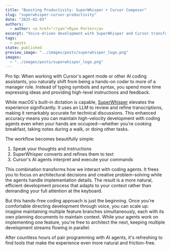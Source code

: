 ```yaml
---
title: "Boosting Productivity: SuperWhisper + Cursor Composer"
slug: "superwhisper-cursor-productivity"
date: "2025-02-03"
authors:
  - author: <a href="/ryan">Ryan Porter</a>
excerpt: "Voice-driven development with SuperWhisper and Cursor transforms coding into high-level system design, enabling true parallel development streams"
tags:
  - posts
state: published
preview_image: "../images/posts/superwhisper_logo.png"
images:
  - "../images/posts/superwhisper_logo.png"
---
```



<p class="center-full-image">
    <BlogImage className="center-small-image"
        images={props.pageContext.frontmatter.images} 
        name="superwhisper_logo.png"
        alt="SuperWhisper logo"
    />
</p>

Pro tip: When working with Cursor's agent mode or other AI coding assistants, you naturally shift from being a hands-on coder to more of a manager role. Instead of typing symbols and syntax, you spend more time expressing ideas and providing high-level instructions and feedback.

While macOS's built-in dictation is capable, [SuperWhisper](https://superwhisper.com/) elevates the experience significantly. It uses an LLM to review and refine transcriptions, making it remarkably accurate for technical discussions. This enhanced accuracy means you can maintain high-velocity development with coding agents even when your hands are occupied—whether you're cooking breakfast, taking notes during a walk, or doing other tasks.

The workflow becomes beautifully simple:
1. Speak your thoughts and instructions
2. SuperWhisper converts and refines them to text
3. Cursor's AI agents interpret and execute your commands

This combination transforms how we interact with coding agents. It frees you to focus on architectural decisions and creative problem-solving while the agents handle implementation details. The result is a more natural, efficient development process that adapts to your context rather than demanding your full attention at the keyboard.

But this hands-free coding approach is just the beginning. Once you're comfortable directing development through voice, you can scale up: imagine maintaining multiple feature branches simultaneously, each with its own planning documents to maintain context. While your agents work on implementing one feature, you're free to architect the next, keeping multiple development streams flowing in parallel.

After countless hours of pair programming with AI agents, it's refreshing to find tools that make the experience even more natural and friction-free.
